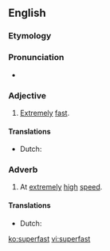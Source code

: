 ==English==

===Etymology===
{{prefix|super|fast}}

===Pronunciation===
* {{IPA|/ˈsupɚˌfæst/}}

===Adjective===
{{en-adj|-}}

# [[extremely|Extremely]] [[fast]].

====Translations====
{{trans-top|extremely fast}}
* Dutch: {{t-|nl|razendsnel}}
{{trans-mid}}
{{trans-bottom}}

===Adverb===
{{en-adv|-}}

# At [[extremely]] [[high]] [[speed]].

====Translations====
{{trans-top|at extremely high speed}}
* Dutch: {{t-|nl|razendsnel}}
{{trans-mid}}
{{trans-bottom}}

[[ko:superfast]]
[[vi:superfast]]